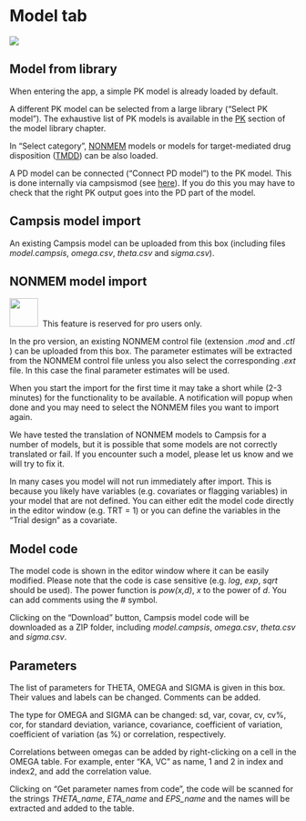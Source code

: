 # Model tab

![](pictures/model-tab-new.png)

## Model from library

When entering the app, a simple PK model is already loaded by default.

A different PK model can be selected from a large library ("Select PK model"). The exhaustive list of PK models is available in the [PK](model-library.html#pk-section) section of the model library chapter.

In "Select category", [NONMEM](model-library.html#nonmem-section) models or models for target-mediated drug disposition ([TMDD](model-library.html#tmdd-section)) can be also loaded.

A PD model can be connected ("Connect PD model") to the PK model. This is done internally via campsismod (see [here](https://calvagone.github.io/campsismod.doc/articles/v06_append_pd_model.html)). If you do this you may have to check that the right PK output goes into the PD part of the model.

## Campsis model import

An existing Campsis model can be uploaded from this box (including files *model.campsis*, *omega.csv*, *theta.csv* and *sigma.csv*).

## NONMEM model import

![](pictures/lock_pro.png){width=50px} &nbsp;This feature is reserved for pro users only.

In the pro version, an existing NONMEM control file (extension *.mod* and *.ctl* ) can be uploaded from this box. The parameter estimates will be extracted from the NONMEM control file unless you also select the corresponding *.ext* file. In this case the final parameter estimates will be used.

When you start the import for the first time it may take a short while (2-3 minutes) for the functionality to be available. A notification will popup when done and you may need to select the NONMEM files you want to import again. 

We have tested the translation of NONMEM models to Campsis for a number of models, but it is possible that some models are not correctly translated or fail. If you encounter such a model, please let us know and we will try to fix it.

In many cases you model will not run immediately after import. This is because you likely have variables (e.g. covariates or flagging variables) in your model that are not defined.
You can either edit the model code directly in the editor window (e.g. TRT = 1) or you can define the variables in the "Trial design" as a covariate.


## Model code

The model code is shown in the editor window where it can be easily modified. Please note that the code is case sensitive (e.g. *log*, *exp*, *sqrt* should be used). The power function is *pow(x,d)*, *x* to the power of *d*.
You can add comments using the # symbol.

Clicking on the "Download" button, Campsis model code will be downloaded as a ZIP folder, including *model.campsis*, *omega.csv*, *theta.csv* and *sigma.csv*.

## Parameters

The list of parameters for THETA, OMEGA and SIGMA is given in this box. Their values and labels can be changed. Comments can be added.

The type for OMEGA and SIGMA can be changed: sd, var, covar, cv, cv%, cor, for standard deviation, variance, covariance, coefficient of variation, coefficient of variation (as %) or correlation, respectively.

Correlations between omegas can be added by right-clicking on a cell in the OMEGA table. For example, enter "KA, VC" as name, 1 and 2 in index and index2, and add the correlation value.

Clicking on "Get parameter names from code", the code will be scanned for the strings *THETA_name*, *ETA_name* and *EPS_name* and the names will be extracted and added to the table.

